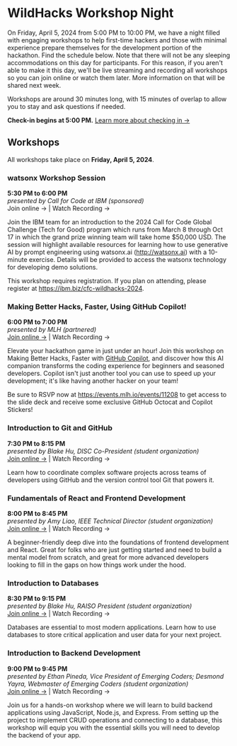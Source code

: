 # WildHacks Workshop Night

On Friday, April 5, 2024 from 5:00 PM to 10:00 PM, we have a night filled with engaging workshops to help first-time hackers and those with minimal experience prepare themselves for the development portion of the hackathon. Find the schedule below. Note that there will not be any sleeping accommodations on this day for participants. For this reason, if you aren't able to make it this day, we'll be live streaming and recording all workshops so you can join online or watch them later. More information on that will be shared next week.

Workshops are around 30 minutes long, with 15 minutes of overlap to allow you to stay and ask questions if needed.

**Check-in begins at 5:00 PM.** [Learn more about checking in →](/logistics/checking-in)

## Workshops

All workshops take place on **Friday, April 5, 2024**.

### watsonx Workshop Session

**5:30 PM to 6:00 PM**<br />_presented by Call for Code at IBM (sponsored)_<br />Join online → | Watch Recording →

Join the IBM team for an introduction to the 2024 Call for Code Global Challenge (Tech for Good) program which runs from March 8 through Oct 17 in which the grand prize winning team will take home $50,000 USD. The session will highlight available resources for learning how to use generative AI by prompt engineering using watsonx.ai (http://watsonx.ai) with a 10-minute exercise. Details will be provided to access the watsonx technology for developing demo solutions.

This workshop requires registration. If you plan on attending, please register at https://ibm.biz/cfc-wildhacks-2024.

### Making Better Hacks, Faster, Using GitHub Copilot!

**6:00 PM to 7:00 PM**<br />_presented by MLH (partnered)_<br />[Join online →](https://northwestern.zoom.us/j/97797463440) | Watch Recording →

Elevate your hackathon game in just under an hour! Join this workshop on Making Better Hacks, Faster with [GitHub Copilot](https://hackp.ac/github-copilot), and discover how this AI companion transforms the coding experience for beginners and seasoned developers. Copilot isn't just another tool you can use to speed up your development; it's like having another hacker on your team!

Be sure to RSVP now at https://events.mlh.io/events/11208 to get access to the slide deck and receive some exclusive GitHub Octocat and Copilot Stickers!

### Introduction to Git and GitHub

**7:30 PM to 8:15 PM**<br />_presented by Blake Hu, DISC Co-President (student organization)_<br />[Join online →](https://northwestern.zoom.us/j/93998467370) | Watch Recording →

Learn how to coordinate complex software projects across teams of developers using GitHub and the version control tool Git that powers it.

### Fundamentals of React and Frontend Development

**8:00 PM to 8:45 PM**<br />_presented by Amy Liao, IEEE Technical Director (student organization)_<br />[Join online →](https://northwestern.zoom.us/j/97974473181) | Watch Recording →

A beginner-friendly deep dive into the foundations of frontend development and React. Great for folks who are just getting started and need to build a mental model from scratch, and great for more advanced developers looking to fill in the gaps on how things work under the hood.

### Introduction to Databases

**8:30 PM to 9:15 PM**<br />_presented by Blake Hu, RAISO President (student organization)_<br />[Join online →](https://northwestern.zoom.us/j/92191345799) | Watch Recording →

Databases are essential to most modern applications. Learn how to use databases to store critical application and user data for your next project.

### Introduction to Backend Development

**9:00 PM to 9:45 PM**<br />_presented by Ethan Pineda, Vice President of Emerging Coders; Desmond Yayra, Webmaster of Emerging Coders (student organization)_<br />[Join online →](https://northwestern.zoom.us/j/96698911433) | Watch Recording →

Join us for a hands-on workshop where we will learn to build backend applications using JavaScript, Node.js, and Express. From setting up the project to implement CRUD operations and connecting to a database, this workshop will equip you with the essential skills you will need to develop the backend of your app.
